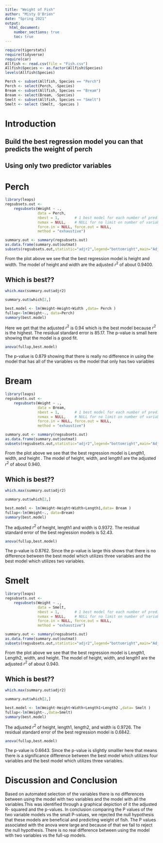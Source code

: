 ```yaml
---
title: "Weight of Fish"
author: "Misty O'Brien"
date: "Spring 2021"
output: 
  html_document:
    number_sections: true
    toc: true
---
```



```r
require(tigerstats)
require(tidyverse)
require(car)
Allfish <- read.csv(file = "Fish.csv")
Allfish$Species <- as.factor(Allfish$Species)
levels(Allfish$Species)
```

```r
Perch <- subset(Allfish, Species == "Perch")
Perch <- select(Perch, -Species)
Bream <- subset(Allfish, Species == "Bream")
Bream <- select(Bream, -Species)
Smelt <- subset(Allfish, Species == "Smelt")
Smelt <- select (Smelt, -Species )
```



# Introduction

<!--In this section you explain what you are trying to show.  Where did the data come from?  What is the research or other question you are trying to answer?!-->

## Build the best regression model you can that predicts the weight of perch
## Using only two predictor variables  


# Perch

```r
library(leaps)
regsubsets.out <-
    regsubsets(Weight ~ .,
               data = Perch,
               nbest = 1,       # 1 best model for each number of predictors
               nvmax = NULL,    # NULL for no limit on number of variables
               force.in = NULL, force.out = NULL,
               method = "exhaustive")

summary.out <- summary(regsubsets.out)
as.data.frame(summary.out$outmat)
subsets(regsubsets.out,statistic="adjr2",legend="bottomright",main="Adjusted R^2")
```
  
From the plot above we see that the best regression model is height and width. The model of height and width are the adjusted $r^2$ of about 0.9400. 

## Which is best??  

```r
which.max(summary.out$adjr2)
```
```r
summary.out$which[2,]
```

```r
best.model <- lm(Weight~Height+Width ,data= Perch )
fullup<-lm(Weight~., data=Perch)
summary(best.model)
```

Here we get that the adjusted $r^2$ is 0.94 which is the best model because $r^2$ is the highest. The residual standard error is 85.17. The p-value is small here showing that the model is a good fit.


```r
anova(fullup,best.model)
```
The p-value is 0.879 showing that there is really no difference in using the model that has all of the variables vs the model that only has two variables

# Bream 

```r
library(leaps)
regsubsets.out <-
    regsubsets(Weight ~ .,
               data = Bream,
               nbest = 1,       # 1 best model for each number of predictors
               nvmax = NULL,    # NULL for no limit on number of variables
               force.in = NULL, force.out = NULL,
               method = "exhaustive")

summary.out <- summary(regsubsets.out)
as.data.frame(summary.out$outmat)
subsets(regsubsets.out,statistic="adjr2",legend="bottomright",main="Adjusted R^2")
```
  
From the plot above we see that the best regression model is Length1, width, and height . The model of height, width, and length1 are the adjusted $r^2$ of about 0.940. 

## Which is best??  

```r
which.max(summary.out$adjr2)
```
```r
summary.out$which[2,]
```

```r
best.model <- lm(Weight~Height+Width+Length1,data= Bream )
fullup<-lm(Weight~., data=Bream)
summary(best.model)
```

The adjusted $r^2$ of height, length1 and width is 0.9372. The residual standard error of the best regression models is 52.43. 

```r
anova(fullup,best.model)
```
The p-value is 0.8762. Since the p-value is large this shows that there is no difference between the best model which utilizes three variables and the best model which utilizes two variables.

# Smelt


```r
library(leaps)
regsubsets.out <-
    regsubsets(Weight ~ .,
               data = Smelt,
               nbest = 1,       # 1 best model for each number of predictors
               nvmax = NULL,    # NULL for no limit on number of variables
               force.in = NULL, force.out = NULL,
               method = "exhaustive")

summary.out <- summary(regsubsets.out)
as.data.frame(summary.out$outmat)
subsets(regsubsets.out,statistic="adjr2",legend="bottomright",main="Adjusted R^2")
```
  
From the plot above we see that the best regression model is Length1, Length2, width, and height. The model of height, width, and length1 are the adjusted $r^2$ of about 0.940. 

## Which is best??  

```r
which.max(summary.out$adjr2)
```
```r
summary.out$which[2,]
```

```r
best.model <- lm(Weight~Height+Width+Length1+Length2 ,data= Smelt )
fullup<-lm(Weight~.,data=Smelt)
summary(best.model)
```

The adjusted $r^2$ of height, length1, length2, and width is 0.9726. The residual standard error of the best regression model is 0.6842.

```r
anova(fullup,best.model)
```
The p-value is 0.6643. Since the p-value is slightly smalller here that means there is a significance difference between the best model which utilizes four variables and the best model which utilizes three variables. 

# Discussion and Conclusion

Based on automated selection of the variables there is no differences between using the model with two variables and the model with all the variables.This was identified through a graphical depiction of it the adjusted R- squared and the p-values. In conclusion comparing the P values of the two variable models vs the small P-values, we rejected the null hypothesis that these models are beneficial and predicting weight of fish. The P values associated with the anova were large and because of that we fail to  reject the null hypothesis. There is no real difference between using the model with two variables vs the full-up models.
